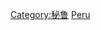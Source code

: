 {{catmore}}
{{Commons cat|Culture of Peru}}
{{Commonscat|Culture of Peru}}

[[Category:秘鲁|Category:秘鲁]]
[[Category:南美洲各国文化|Peru]]